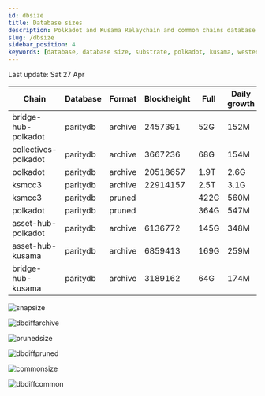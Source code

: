 ```yaml
---
id: dbsize
title: Database sizes
description: Polkadot and Kusama Relaychain and common chains database sizes
slug: /dbsize
sidebar_position: 4
keywords: [database, database size, substrate, polkadot, kusama, westend]
---
```



Last update: Sat 27 Apr

| Chain    | Database   | Format | Blockheight | Full         | Daily growth |
| ------------------------| ----------- | -------- | ------- | ---------- | ----- | 
| bridge-hub-polkadot | paritydb | archive | 2457391 | 52G | 152M |
| collectives-polkadot | paritydb | archive | 3667236 | 68G | 154M |
| polkadot | paritydb | archive | 20518657 | 1.9T | 2.6G |
| ksmcc3 | paritydb | archive | 22914157 | 2.5T | 3.1G |
| ksmcc3 | paritydb | pruned |  | 422G | 560M |
| polkadot | paritydb | pruned |  | 364G | 547M |
| asset-hub-polkadot | paritydb | archive | 6136772 | 145G | 348M |
| asset-hub-kusama | paritydb | archive | 6859413 | 169G | 259M |
| bridge-hub-kusama | paritydb | archive | 3189162 | 64G | 174M |

![snapsize](/img/archivesize.png)

![dbdiffarchive](/img/dbdiffrelay.png)

![prunedsize](/img/prunedsize.png)

![dbdiffpruned](/img/dbdiffpruned.png)

![commonsize](/img/commonsize.png)

![dbdiffcommon](/img/dbdiffcommon.png)
